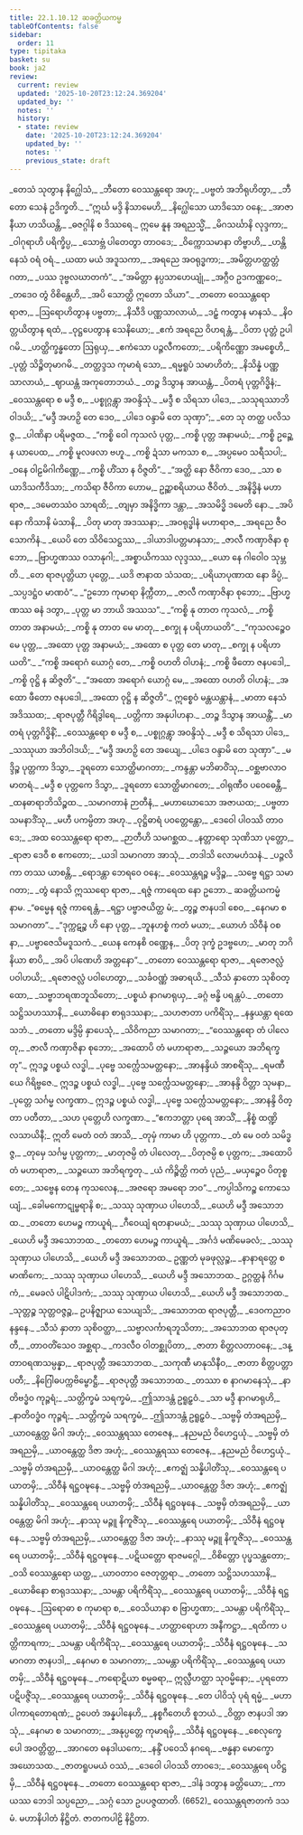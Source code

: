```yaml
---
title: 22.1.10.12 ဆခတ္တိယကမ္မ
tableOfContents: false
sidebar:
  order: 11
type: tipitaka
basket: su
book: ja2
review:
  current: review
  updated: '2025-10-20T23:12:24.369204'
  updated_by: ''
  notes: ''
  history:
  - state: review
    date: '2025-10-20T23:12:24.369204'
    updated_by: ''
    notes: ''
    previous_state: draft
---
```



<DynamicBreadcrumb />


<ReviewStatus review={frontmatter.review} showDetails={true} />

<HypothesisAnnotation frontmatter={frontmatter} />

<Division number="2368" book="ja2" e="ch" v="23" p="371">

<Paragraph number="3727" type="verses" book="ja2">
_တေသံ သုတွာန နိဂ္ဃေါသံ,_  
_ဘီတော ဝေဿန္တရော အဟု;_  
_ပဗ္ဗတံ အဘိရုဟိတွာ,_  
_ဘီတော သေနံ ဥဒိက္ခတိ._  

</Paragraph>

</Division>
<Division number="2369" book="ja2" e="ch" v="23" p="371">

<Paragraph number="3728" type="verses" book="ja2">
_“ဣင်္ဃ မဒ္ဒိ နိသာမေဟိ,_  
_နိဂ္ဃေါသော ယာဒိသော ဝနေ;_  
_အာဇာနီယာ ဟသိယန္တိ,_  
_ဓဇဂ္ဂါနိ စ ဒိဿရေ._  

</Paragraph>

</Division>
<Division number="2370" book="ja2" e="ch" v="23" p="372">

<Paragraph number="3729" type="verses" book="ja2">
ဣမေ နူန အရညသ္မိံ,_  
_မိဂသင်္ဃာနိ လုဒ္ဒကာ;_  
_ဝါဂုရာဟိ ပရိက္ခိပ္ပ,_  
_သောဗ္ဘံ ပါတေတွာ တာဝဒေ;_  
_ဝိက္ကောသမာနာ တိဗ္ဗာဟိ,_  
_ဟန္တိ နေသံ ဝရံ ဝရံ._  

</Paragraph>

</Division>
<Division number="2371" book="ja2" e="ch" v="23" p="372">

<Paragraph number="3730" type="verses" book="ja2">
_ယထာ မယံ အဒူသကာ,_  
_အရညေ အဝရုဒ္ဓကာ;_  
_အမိတ္တဟတ္ထတ္တံ ဂတာ,_  
_ပဿ ဒုဗ္ဗလဃာတကံ”._  

</Paragraph>

</Division>
<Division number="2372" book="ja2" e="ch" v="23" p="372">

<Paragraph number="3731" type="verses" book="ja2">
_“အမိတ္တာ နပ္ပသာဟေယျုံ,_  
_အဂ္ဂီဝ ဥဒကဏ္ဏဝေ;_  
_တဒေဝ တွံ ဝိစိန္တေဟိ,_  
_အပိ သောတ္ထိ ဣတော သိယာ”._  

</Paragraph>

</Division>
<Division number="2373" book="ja2" e="ch" v="23" p="372">

<Paragraph number="3732" type="verses" book="ja2">
_တတော ဝေဿန္တရော ရာဇာ,_  
_ဩရောဟိတွာန ပဗ္ဗတာ;_  
_နိသီဒိ ပဏ္ဏသာလာယံ,_  
_ဒဠှံ ကတွာန မာနသံ._  

</Paragraph>

</Division>
<Division number="2374" book="ja2" e="ch" v="23" p="372">

<Paragraph number="3733" type="verses" book="ja2">
_နိဝတ္တယိတွာန ရထံ,_  
_ဝုဋ္ဌပေတွာန သေနိယော;_  
_ဧကံ အရညေ ဝိဟရန္တံ,_  
_ပိတာ ပုတ္တံ ဥပါဂမိ._  

</Paragraph>

</Division>
<Division number="2375" book="ja2" e="ch" v="23" p="372">

<Paragraph number="3734" type="verses" book="ja2">
_ဟတ္ထိက္ခန္ဓတော ဩရုယှ,_  
_ဧကံသော ပဉ္ဇလီကတော;_  
_ပရိကိဏ္ဏော အမစ္စေဟိ,_  
_ပုတ္တံ သိဉ္စိတုမာဂမိ._  

</Paragraph>

</Division>
<Division number="2376" book="ja2" e="ch" v="23" p="372">

<Paragraph number="3735" type="verses" book="ja2">
_တတ္ထဒ္ဒသ ကုမာရံ သော,_  
_ရမ္မရူပံ သမာဟိတံ;_  
_နိသိန္နံ ပဏ္ဏသာလာယံ,_  
_ဈာယန္တံ အကုတောဘယံ._  

</Paragraph>

</Division>
<Division number="2377" book="ja2" e="ch" v="23" p="372">

<Paragraph number="3736" type="verses" book="ja2">
_တဉ္စ ဒိသွာန အာယန္တံ,_  
_ပိတရံ ပုတ္တဂိဒ္ဓိနံ;_  
_ဝေဿန္တရော စ မဒ္ဒီ စ,_  
_ပစ္စုဂ္ဂန္တွာ အဝန္ဒိသုံ._  

</Paragraph>

</Division>
<Division number="2378" book="ja2" e="ch" v="23" p="372">

<Paragraph number="3737" type="verses" book="ja2">
_မဒ္ဒီ စ သိရသာ ပါဒေ,_  
_သသုရဿာဘိဝါဒယိ;_  
_“မဒ္ဒီ အဟဉှိ တေ ဒေဝ,_  
_ပါဒေ ဝန္ဒာမိ တေ သုဏှာ”;_  
_တေ သု တတ္ထ ပလိသဇ္ဇ,_  
_ပါဏိနာ ပရိမဇ္ဇထ._  

</Paragraph>

</Division>
<Division number="2379" book="ja2" e="ch" v="23" p="372">

<Paragraph number="3738" type="verses" book="ja2">
_“ကစ္စိ ဝေါ ကုသလံ ပုတ္တ,_  
_ကစ္စိ ပုတ္တ အနာမယံ;_  
_ကစ္စိ ဥဉ္ဆေန ယာပေထ,_  
_ကစ္စိ မူလဖလာ ဗဟူ._  

</Paragraph>

</Division>
<Division number="2380" book="ja2" e="ch" v="23" p="372">

<Paragraph number="3739" type="verses" book="ja2">
_ကစ္စိ ဍံသာ မကသာ စ,_  
_အပ္ပမေဝ သရီသပါ;_  
_ဝနေ ဝါဠမိဂါကိဏ္ဏေ,_  
_ကစ္စိ ဟိံသာ န ဝိဇ္ဇတိ”._  

</Paragraph>

</Division>
<Division number="2381" book="ja2" e="ch" v="23" p="372">

<Paragraph number="3740" type="verses" book="ja2">
_“အတ္ထိ နော ဇီဝိကာ ဒေဝ,_  
_သာ စ ယာဒိသကီဒိသာ;_  
_ကသိရာ ဇီဝိကာ ဟောမ,_  
ဥဉ္ဆာစရိယာယ ဇီဝိတံ._  

</Paragraph>

</Division>
<Division number="2382" book="ja2" e="ch" v="23" p="373">

<Paragraph number="3741" type="verses" book="ja2">
_အနိဒ္ဓိနံ မဟာရာဇ,_  
_ဒမေတဿံဝ သာရထိ;_  
_တျမှာ အနိဒ္ဓိကာ ဒန္တာ,_  
_အသမိဒ္ဓိ ဒမေတိ နော._  

</Paragraph>

</Division>
<Division number="2383" book="ja2" e="ch" v="23" p="373">

<Paragraph number="3742" type="verses" book="ja2">
_အပိ နော ကိသာနိ မံသာနိ,_  
_ပိတု မာတု အဒဿနာ;_  
_အဝရုဒ္ဓါနံ မဟာရာဇ,_  
_အရညေ ဇီဝသောကိနံ._  

</Paragraph>

</Division>
<Division number="2384" book="ja2" e="ch" v="23" p="373">

<Paragraph number="3743" type="verses" book="ja2">
_ယေပိ တေ သိဝိသေဋ္ဌဿ,_  
_ဒါယာဒါပတ္တမာနသာ;_  
_ဇာလီ ကဏှာဇိနာ စုဘော,_  
_ဗြာဟ္မဏဿ ဝသာနုဂါ;_  
_အစ္စာယိကဿ လုဒ္ဒဿ,_  
_ယော နေ ဂါဝေါဝ သုမ္ဘတိ._  

</Paragraph>

</Division>
<Division number="2385" book="ja2" e="ch" v="23" p="373">

<Paragraph number="3744" type="verses" book="ja2">
_တေ ရာဇပုတ္တိယာ ပုတ္တေ,_  
_ယဒိ ဇာနာထ သံသထ;_  
_ပရိယာပုဏာထ နော ခိပ္ပံ,_  
_သပ္ပဒဋ္ဌံဝ မာဏဝံ”._  

</Paragraph>

</Division>
<Division number="2386" book="ja2" e="ch" v="23" p="373">

<Paragraph number="3745" type="verses" book="ja2">
_“ဥဘော ကုမာရာ နိက္ကီတာ,_  
_ဇာလီ ကဏှာဇိနာ စုဘော;_  
_ဗြာဟ္မဏဿ ဓနံ ဒတွာ,_  
_ပုတ္တ မာ ဘာယိ အဿသ”._  

</Paragraph>

</Division>
<Division number="2387" book="ja2" e="ch" v="23" p="373">

<Paragraph number="3746" type="verses" book="ja2">
_“ကစ္စိ နု တာတ ကုသလံ,_  
_ကစ္စိ တာတ အနာမယံ;_  
_ကစ္စိ နု တာတ မေ မာတု,_  
_စက္ခု န ပရိဟာယတိ”._  

</Paragraph>

</Division>
<Division number="2388" book="ja2" e="ch" v="23" p="373">

<Paragraph number="3747" type="verses" book="ja2">
_“ကုသလဉ္စေဝ မေ ပုတ္တ,_  
_အထော ပုတ္တ အနာမယံ;_  
_အထော စ ပုတ္တ တေ မာတု,_  
_စက္ခု န ပရိဟာယတိ”._  

</Paragraph>

</Division>
<Division number="2389" book="ja2" e="ch" v="23" p="373">

<Paragraph number="3748" type="verses" book="ja2">
_“ကစ္စိ အရောဂံ ယောဂ္ဂံ တေ,_  
_ကစ္စိ ဝဟတိ ဝါဟနံ;_  
_ကစ္စိ ဖီတော ဇနပဒေါ,_  
_ကစ္စိ ဝုဋ္ဌိ န ဆိဇ္ဇတိ”._  

</Paragraph>

</Division>
<Division number="2390" book="ja2" e="ch" v="23" p="373">

<Paragraph number="3749" type="verses" book="ja2">
_“အထော အရောဂံ ယောဂ္ဂံ မေ,_  
_အထော ဝဟတိ ဝါဟနံ;_  
_အထော ဖီတော ဇနပဒေါ,_  
_အထော ဝုဋ္ဌိ န ဆိဇ္ဇတိ”._  

</Paragraph>

</Division>
<Division number="2391" book="ja2" e="ch" v="23" p="373">

<Paragraph number="3750" type="verses" book="ja2">
ဣစ္စေဝံ မန္တယန္တာနံ,_  
_မာတာ နေသံ အဒိဿထ;_  
_ရာဇပုတ္တီ ဂိရိဒွါရေ,_  
_ပတ္တိကာ အနုပါဟနာ._  

</Paragraph>

</Division>
<Division number="2392" book="ja2" e="ch" v="23" p="373">

<Paragraph number="3751" type="verses" book="ja2">
_တဉ္စ ဒိသွာန အာယန္တိံ,_  
_မာတရံ ပုတ္တဂိဒ္ဓိနိံ;_  
_ဝေဿန္တရော စ မဒ္ဒီ စ,_  
_ပစ္စုဂ္ဂန္တွာ အဝန္ဒိသုံ._  

</Paragraph>

</Division>
<Division number="2393" book="ja2" e="ch" v="23" p="373">

<Paragraph number="3752" type="verses" book="ja2">
_မဒ္ဒီ စ သိရသာ ပါဒေ,_  
_သဿုယာ အဘိဝါဒယိ;_  
_“မဒ္ဒီ အဟဉှိ တေ အယျေ,_  
_ပါဒေ ဝန္ဒာမိ တေ သုဏှာ”._  

</Paragraph>

</Division>
<Division number="2394" book="ja2" e="ch" v="23" p="373">

<Paragraph number="3753" type="verses" book="ja2">
_မဒ္ဒိဉ္စ ပုတ္တကာ ဒိသွာ,_  
_ဒူရတော သောတ္ထိမာဂတာ;_  
_ကန္ဒန္တာ မဘိဓာဝိံသု,_  
_ဝစ္ဆဗာလာဝ မာတရံ._  

</Paragraph>

</Division>
<Division number="2395" book="ja2" e="ch" v="23" p="374">

<Paragraph number="3754" type="verses" book="ja2">
_မဒ္ဒီ စ ပုတ္တကေ ဒိသွာ,_  
_ဒူရတော သောတ္ထိမာဂတေ;_  
_ဝါရုဏီဝ ပဝေဓေန္တီ,_  
_ထနဓာရာဘိသိဉ္စထ._  

</Paragraph>

</Division>
<Division number="2396" book="ja2" e="ch" v="23" p="374">

<Paragraph number="3755" type="verses" book="ja2">
_သမာဂတာနံ ဉာတီနံ,_  
_မဟာဃောသော အဇာယထ;_  
_ပဗ္ဗတာ သမနာဒိံသု,_  
_မဟီ ပကမ္ပိတာ အဟု._  

</Paragraph>

</Division>
<Division number="2397" book="ja2" e="ch" v="23" p="374">

<Paragraph number="3756" type="verses" book="ja2">
_ဝုဋ္ဌိဓာရံ ပဝတ္တေန္တော,_  
_ဒေဝေါ ပါဝဿိ တာဝဒေ;_  
_အထ ဝေဿန္တရော ရာဇာ,_  
_ဉာတီဟိ သမဂစ္ဆထ._  

</Paragraph>

</Division>
<Division number="2398" book="ja2" e="ch" v="23" p="374">

<Paragraph number="3757" type="verses" book="ja2">
_နတ္တာရော သုဏိသာ ပုတ္တော,_  
_ရာဇာ ဒေဝီ စ ဧကတော;_  
_ယဒါ သမာဂတာ အာသုံ,_  
_တဒါသိ လောမဟံသနံ._  

</Paragraph>

</Division>
<Division number="2399" book="ja2" e="ch" v="23" p="374">

<Paragraph number="3758" type="verses" book="ja2">
_ပဉ္ဇလိကာ တဿ ယာစန္တိ,_  
_ရောဒန္တာ ဘေရဝေ ဝနေ;_  
_ဝေဿန္တရဉ္စ မဒ္ဒိဉ္စ,_  
_သဗ္ဗေ ရဋ္ဌာ သမာဂတာ;_  
_တွံ နောသိ ဣဿရော ရာဇာ,_  
_ရဇ္ဇံ ကာရေထ နော ဥဘော._  


</Paragraph>
</Division>

<Paragraph number="3759" type="center" book="ja2">
ဆခတ္တိယကမ္မံ နာမ.


</Paragraph>

<Division number="2400" book="ja2" e="ch" v="23" p="374">

<Paragraph number="3760" type="verses" book="ja2">
_“ဓမ္မေန ရဇ္ဇံ ကာရေန္တံ,_  
_ရဋ္ဌာ ပဗ္ဗာဇယိတ္ထ မံ;_  
_တွဉ္စ ဇာနပဒါ စေဝ,_  
_နေဂမာ စ သမာဂတာ”._  

</Paragraph>

</Division>
<Division number="2401" book="ja2" e="ch" v="23" p="374">

<Paragraph number="3761" type="verses" book="ja2">
_“ဒုက္ကဋဉ္စ ဟိ နော ပုတ္တ,_  
_ဘူနဟစ္စံ ကတံ မယာ;_  
_ယောဟံ သိဝီနံ ဝစနာ,_  
_ပဗ္ဗာဇေသိမဒူသကံ._  

</Paragraph>

</Division>
<Division number="2402" book="ja2" e="ch" v="23" p="374">

<Paragraph number="3762" type="verses" book="ja2">
_ယေန ကေနစိ ဝဏ္ဏေန,_  
_ပိတု ဒုက္ခံ ဥဒဗ္ဗဟေ;_  
_မာတု ဘဂိနိယာ စာပိ,_  
_အပိ ပါဏေဟိ အတ္တနော”._  

</Paragraph>

</Division>
<Division number="2403" book="ja2" e="ch" v="23" p="374">

<Paragraph number="3763" type="verses" book="ja2">
_တတော ဝေဿန္တရော ရာဇာ,_  
_ရဇောဇလ္လံ ပဝါဟယိ;_  
_ရဇောဇလ္လံ ပဝါဟေတွာ,_  
_သင်္ခဝဏ္ဏံ အဓာရယိ._  

</Paragraph>

</Division>
<Division number="2404" book="ja2" e="ch" v="23" p="374">

<Paragraph number="3764" type="verses" book="ja2">
_သီသံ နှာတော သုစိဝတ္ထော,_  
_သဗ္ဗာဘရဏဘူသိတော;_  
_ပစ္စယံ နာဂမာရုယှ,_  
_ခဂ္ဂံ ဗန္ဓိ ပရန္တပံ._  

</Paragraph>

</Division>
<Division number="2405" book="ja2" e="ch" v="23" p="374">

<Paragraph number="3765" type="verses" book="ja2">
_တတော သဋ္ဌိသဟဿာနိ,_  
_ယောဓိနော စာရုဒဿနာ;_  
_သဟဇာတာ ပကိရိံသု,_  
_နန္ဒယန္တာ ရထေသဘံ._  

</Paragraph>

</Division>
<Division number="2406" book="ja2" e="ch" v="23" p="375">

<Paragraph number="3766" type="verses" book="ja2">
_တတော မဒ္ဒိမ္ပိ နှာပေသုံ,_  
_သိဝိကညာ သမာဂတာ;_  
_“ဝေဿန္တရော တံ ပါလေတု,_  
_ဇာလီ ကဏှာဇိနာ စုဘော;_  
_အထောပိ တံ မဟာရာဇာ,_  
_သဉ္ဇယော အဘိရက္ခတု”._  

</Paragraph>

</Division>
<Division number="2407" book="ja2" e="ch" v="23" p="375">

<Paragraph number="3767" type="verses" book="ja2">
ဣဒဉ္စ ပစ္စယံ လဒ္ဓါ,_  
_ပုဗ္ဗေ သင်္က္လေသမတ္တနော;_  
_အာနန္ဒိယံ အာစရိံသု,_  
_ရမဏီယေ ဂိရိဗ္ဗဇေ._  

</Paragraph>

</Division>
<Division number="2408" book="ja2" e="ch" v="23" p="375">

<Paragraph number="3768" type="verses" book="ja2">
ဣဒဉ္စ ပစ္စယံ လဒ္ဓါ,_  
_ပုဗ္ဗေ သင်္က္လေသမတ္တနော;_  
_အာနန္ဒိ ဝိတ္တာ သုမနာ,_  
_ပုတ္တေ သင်္ဂမ္မ လက္ခဏာ._  

</Paragraph>

</Division>
<Division number="2409" book="ja2" e="ch" v="23" p="375">

<Paragraph number="3769" type="verses" book="ja2">
ဣဒဉ္စ ပစ္စယံ လဒ္ဓါ,_  
_ပုဗ္ဗေ သင်္က္လေသမတ္တနော;_  
_အာနန္ဒိ ဝိတ္တာ ပတီတာ,_  
_သဟ ပုတ္တေဟိ လက္ခဏာ._  

</Paragraph>

</Division>
<Division number="2410" book="ja2" e="ch" v="23" p="375">

<Paragraph number="3770" type="verses" book="ja2">
_“ဧကဘတ္တာ ပုရေ အာသိံ,_  
_နိစ္စံ ထဏ္ဍိလသာယိနီ;_  
ဣတိ မေတံ ဝတံ အာသိ,_  
_တုမှံ ကာမာ ဟိ ပုတ္တကာ._  

</Paragraph>

</Division>
<Division number="2411" book="ja2" e="ch" v="23" p="375">

<Paragraph number="3771" type="verses" book="ja2">
_တံ မေ ဝတံ သမိဒ္ဓဇ္ဇ,_  
_တုမှေ သင်္ဂမ္မ ပုတ္တကာ;_  
_မာတုဇမ္ပိ တံ ပါလေတု,_  
_ပိတုဇမ္ပိ စ ပုတ္တက;_  
_အထောပိ တံ မဟာရာဇာ,_  
_သဉ္ဇယော အဘိရက္ခတု._  

</Paragraph>

</Division>
<Division number="2412" book="ja2" e="ch" v="23" p="375">

<Paragraph number="3772" type="verses" book="ja2">
_ယံ ကိဉ္စိတ္ထိ ကတံ ပုညံ,_  
_မယှဉ္စေဝ ပိတုစ္စ တေ;_  
_သဗ္ဗေန တေန ကုသလေန,_  
_အဇရော အမရော ဘဝ”._  

</Paragraph>

</Division>
<Division number="2413" book="ja2" e="ch" v="23" p="375">

<Paragraph number="3773" type="verses" book="ja2">
_ကပ္ပါသိကဉ္စ ကောသေယျံ,_  
_ခေါမကောဋုမ္ဗရာနိ စ;_  
_သဿု သုဏှာယ ပါဟေသိ,_  
_ယေဟိ မဒ္ဒီ အသောဘထ._  

</Paragraph>

</Division>
<Division number="2414" book="ja2" e="ch" v="23" p="375">

<Paragraph number="3774" type="verses" book="ja2">
_တတော ဟေမဉ္စ ကာယူရံ,_  
_ဂီဝေယျံ ရတနာမယံ;_  
_သဿု သုဏှာယ ပါဟေသိ,_  
_ယေဟိ မဒ္ဒီ အသောဘထ._  

</Paragraph>

</Division>
<Division number="2415" book="ja2" e="ch" v="23" p="375">

<Paragraph number="3775" type="verses" book="ja2">
_တတော ဟေမဉ္စ ကာယူရံ,_  
_အင်္ဂဒံ မဏိမေခလံ;_  
_သဿု သုဏှာယ ပါဟေသိ,_  
_ယေဟိ မဒ္ဒီ အသောဘထ._  

</Paragraph>

</Division>
<Division number="2416" book="ja2" e="ch" v="23" p="375">

<Paragraph number="3776" type="verses" book="ja2">
ဥဏ္ဏတံ မုခဖုလ္လဉ္စ,_  
_နာနာရတ္တေ စ မာဏိကေ;_  
_သဿု သုဏှာယ ပါဟေသိ,_  
_ယေဟိ မဒ္ဒီ အသောဘထ._  

</Paragraph>

</Division>
<Division number="2417" book="ja2" e="ch" v="23" p="375">

<Paragraph number="3777" type="verses" book="ja2">
ဥဂ္ဂတ္ထနံ ဂိင်္ဂမကံ,_  
_မေခလံ ပါဋိပါဒကံ;_  
_သဿု သုဏှာယ ပါဟေသိ,_  
_ယေဟိ မဒ္ဒီ အသောဘထ._  

</Paragraph>

</Division>
<Division number="2418" book="ja2" e="ch" v="23" p="376">

<Paragraph number="3778" type="verses" book="ja2">
_သုတ္တဉ္စ သုတ္တဝဇ္ဇဉ္စ,_  
ဥပနိဇ္ဈာယ သေယျသိ;_  
_အသောဘထ ရာဇပုတ္တီ,_  
_ဒေဝကညာဝ နန္ဒနေ._  

</Paragraph>

</Division>
<Division number="2419" book="ja2" e="ch" v="23" p="376">

<Paragraph number="3779" type="verses" book="ja2">
_သီသံ နှာတာ သုစိဝတ္ထာ,_  
_သဗ္ဗာလင်္ကာရဘူသိတာ;_  
_အသောဘထ ရာဇပုတ္တီ,_  
_တာဝတိံသေဝ အစ္ဆရာ._  

</Paragraph>

</Division>
<Division number="2420" book="ja2" e="ch" v="23" p="376">

<Paragraph number="3780" type="verses" book="ja2">
_ကဒလီဝ ဝါတစ္ဆုပိတာ,_  
_ဇာတာ စိတ္တလတာဝနေ;_  
_ဒန္တာဝရဏသမ္ပန္နာ,_  
_ရာဇပုတ္တီ အသောဘထ._  

</Paragraph>

</Division>
<Division number="2421" book="ja2" e="ch" v="23" p="376">

<Paragraph number="3781" type="verses" book="ja2">
_သကုဏီ မာနုသိနီဝ,_  
_ဇာတာ စိတ္တပတ္တာ ပတီ;_  
_နိဂြေါဓပက္ကဗိမ္ဗောဋ္ဌီ,_  
_ရာဇပုတ္တီ အသောဘထ._  

</Paragraph>

</Division>
<Division number="2422" book="ja2" e="ch" v="23" p="376">

<Paragraph number="3782" type="verses" book="ja2">
_တဿာ စ နာဂမာနေသုံ,_  
_နာတိဗဒ္ဓံဝ ကုဉ္ဇရံ;_  
_သတ္တိက္ခမံ သရက္ခမံ,_  
_ဤသာဒန္တံ ဥရူဠှဝံ._  

</Paragraph>

</Division>
<Division number="2423" book="ja2" e="ch" v="23" p="376">

<Paragraph number="3783" type="verses" book="ja2">
_သာ မဒ္ဒီ နာဂမာရုဟိ,_  
_နာတိဝဒ္ဓံဝ ကုဉ္ဇရံ;_  
_သတ္တိက္ခမံ သရက္ခမံ,_  
_ဤသာဒန္တံ ဥရူဠှဝံ._  

</Paragraph>

</Division>
<Division number="2424" book="ja2" e="ch" v="23" p="376">

<Paragraph number="3784" type="verses" book="ja2">
_သဗ္ဗမှိ တံအရညမှိ,_  
_ယာဝန္တေတ္ထ မိဂါ အဟုံ;_  
_ဝေဿန္တရဿ တေဇေန,_  
_နညမညံ ဝိဟေဌယုံ._  

</Paragraph>

</Division>
<Division number="2425" book="ja2" e="ch" v="23" p="376">

<Paragraph number="3785" type="verses" book="ja2">
_သဗ္ဗမှိ တံအရညမှိ,_  
_ယာဝန္တေတ္ထ ဒိဇာ အဟုံ;_  
_ဝေဿန္တရဿ တေဇေန,_  
_နညမညံ ဝိဟေဌယုံ._  

</Paragraph>

</Division>
<Division number="2426" book="ja2" e="ch" v="23" p="376">

<Paragraph number="3786" type="verses" book="ja2">
_သဗ္ဗမှိ တံအရညမှိ,_  
_ယာဝန္တေတ္ထ မိဂါ အဟုံ;_  
_ဧကဇ္ဈံ သန္နိပါတိံသု,_  
_ဝေဿန္တရေ ပယာတမှိ;_  
_သိဝီနံ ရဋ္ဌဝဍ္ဎနေ._  

</Paragraph>

</Division>
<Division number="2427" book="ja2" e="ch" v="23" p="376">

<Paragraph number="3787" type="verses" book="ja2">
_သဗ္ဗမှိ တံအရညမှိ,_  
_ယာဝန္တေတ္ထ ဒိဇာ အဟုံ;_  
_ဧကဇ္ဈံ သန္နိပါတိံသု,_  
_ဝေဿန္တရေ ပယာတမှိ;_  
_သိဝီနံ ရဋ္ဌဝဍ္ဎနေ._  

</Paragraph>

</Division>
<Division number="2428" book="ja2" e="ch" v="23" p="376">

<Paragraph number="3788" type="verses" book="ja2">
_သဗ္ဗမှိ တံအရညမှိ,_  
_ယာဝန္တေတ္ထ မိဂါ အဟုံ;_  
_နာဿု မဉ္ဇူ နိကူဇိံသု,_  
_ဝေဿန္တရေ ပယာတမှိ;_  
_သိဝီနံ ရဋ္ဌဝဍ္ဎနေ._  

</Paragraph>

</Division>
<Division number="2429" book="ja2" e="ch" v="23" p="376">

<Paragraph number="3789" type="verses" book="ja2">
_သဗ္ဗမှိ တံအရညမှိ,_  
_ယာဝန္တေတ္ထ ဒိဇာ အဟုံ;_  
_နာဿု မဉ္ဇူ နိကူဇိံသု,_  
_ဝေဿန္တရေ ပယာတမှိ;_  
_သိဝီနံ ရဋ္ဌဝဍ္ဎနေ._  

</Paragraph>

</Division>
<Division number="2430" book="ja2" e="ch" v="23" p="377">

<Paragraph number="3790" type="verses" book="ja2">
_ပဋိယတ္တော ရာဇမဂ္ဂေါ,_  
_ဝိစိတ္တော ပုပ္ဖသန္ထတော;_  
_ဝသိ ဝေဿန္တရော ယတ္ထ,_  
_ယာဝတာဝ ဇေတုတ္တရာ._  

</Paragraph>

</Division>
<Division number="2431" book="ja2" e="ch" v="23" p="377">

<Paragraph number="3791" type="verses" book="ja2">
_တတော သဋ္ဌိသဟဿာနိ,_  
_ယောဓိနော စာရုဒဿနာ;_  
_သမန္တာ ပရိကိရိံသု,_  
_ဝေဿန္တရေ ပယာတမှိ;_  
_သိဝီနံ ရဋ္ဌဝဍ္ဎနေ._  

</Paragraph>

</Division>
<Division number="2432" book="ja2" e="ch" v="23" p="377">

<Paragraph number="3792" type="verses" book="ja2">
_ဩရောဓာ စ ကုမာရာ စ,_  
_ဝေသိယာနာ စ ဗြာဟ္မဏာ;_  
_သမန္တာ ပရိကိရိံသု,_  
_ဝေဿန္တရေ ပယာတမှိ;_  
_သိဝီနံ ရဋ္ဌဝဍ္ဎနေ._  

</Paragraph>

</Division>
<Division number="2433" book="ja2" e="ch" v="23" p="377">

<Paragraph number="3793" type="verses" book="ja2">
_ဟတ္ထာရောဟာ အနီကဋ္ဌာ,_  
_ရထိကာ ပတ္တိကာရကာ;_  
_သမန္တာ ပရိကိရိံသု,_  
_ဝေဿန္တရေ ပယာတမှိ;_  
_သိဝီနံ ရဋ္ဌဝဍ္ဎနေ._  

</Paragraph>

</Division>
<Division number="2434" book="ja2" e="ch" v="23" p="377">

<Paragraph number="3794" type="verses" book="ja2">
_သမာဂတာ ဇာနပဒါ,_  
_နေဂမာ စ သမာဂတာ;_  
_သမန္တာ ပရိကိရိံသု,_  
_ဝေဿန္တရေ ပယာတမှိ;_  
_သိဝီနံ ရဋ္ဌဝဍ္ဎနေ._  

</Paragraph>

</Division>
<Division number="2435" book="ja2" e="ch" v="23" p="377">

<Paragraph number="3795" type="verses" book="ja2">
_ကရောဋိယာ စမ္မဓရာ,_  
ဣလ္လီဟတ္ထာ သုဝမ္မိနော;_  
_ပုရတော ပဋိပဇ္ဇိံသု,_  
_ဝေဿန္တရေ ပယာတမှိ;_  
_သိဝီနံ ရဋ္ဌဝဍ္ဎနေ._  

</Paragraph>

</Division>
<Division number="2436" book="ja2" e="ch" v="23" p="377">

<Paragraph number="3796" type="verses" book="ja2">
_တေ ပါဝိသုံ ပုရံ ရမ္မံ,_  
_မဟာပါကာရတောရဏံ;_  
ဥပေတံ အန္နပါနေဟိ,_  
_နစ္စဂီတေဟိ စူဘယံ._  

</Paragraph>

</Division>
<Division number="2437" book="ja2" e="ch" v="23" p="377">

<Paragraph number="3797" type="verses" book="ja2">
_ဝိတ္တာ ဇာနပဒါ အာသုံ,_  
_နေဂမာ စ သမာဂတာ;_  
_အနုပ္ပတ္တေ ကုမာရမှိ,_  
_သိဝီနံ ရဋ္ဌဝဍ္ဎနေ._  

</Paragraph>

</Division>
<Division number="2438" book="ja2" e="ch" v="23" p="377">

<Paragraph number="3798" type="verses" book="ja2">
_စေလုက္ခေပေါ အဝတ္တိတ္ထ,_  
_အာဂတေ ဓနဒါယကေ;_  
_နန္ဒိံ ပဝေသိ နဂရေ,_  
_ဗန္ဓနာ မောက္ခော အဃောသထ._  

</Paragraph>

</Division>
<Division number="2439" book="ja2" e="ch" v="23" p="378">

<Paragraph number="3799" type="verses" book="ja2">
_ဇာတရူပမယံ ဝဿံ,_  
_ဒေဝေါ ပါဝဿိ တာဝဒေ;_  
_ဝေဿန္တရေ ပဝိဋ္ဌမှိ,_  
_သိဝီနံ ရဋ္ဌဝဍ္ဎနေ._  

</Paragraph>

</Division>
<Division number="2440" book="ja2" e="ch" v="23" p="378">

<Paragraph number="3800" type="verses" book="ja2">
_တတော ဝေဿန္တရော ရာဇာ,_  
_ဒါနံ ဒတွာန ခတ္တိယော;_  
_ကာယဿ ဘေဒါ သပ္ပညော,_  
_သဂ္ဂံ သော ဥပပဇ္ဇထာတိ. (6652)_  


</Paragraph>
</Division>

<Paragraph number="3801" type="center" book="ja2">
ဝေဿန္တရဇာတကံ ဒသမံ.



</Paragraph>

<Paragraph number="3802" type="center" book="ja2">
မဟာနိပါတံ နိဋ္ဌိတံ.



</Paragraph>

<Paragraph number="3803" type="center" book="ja2">
ဇာတကပါဠိ နိဋ္ဌိတာ.
</Paragraph>